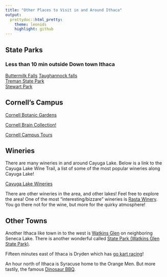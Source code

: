 ```yaml
---
title: "Other Places to Visit in and Around Ithaca"
output:
  prettydoc::html_pretty:
    theme: leonids
    highlight: github
---
```

## State Parks
### Less than 10 min outside Down town Ithaca
[Buttermilk Falls](https://parks.ny.gov/parks/151/details.aspx)
[Taughannock falls](https://parks.ny.gov/parks/62/details.aspx)  
[Treman State Park](https://parks.ny.gov/parks/135/details.aspx)  
[Stewart Park](https://www.cityofithaca.org/516/Stewart-Park)

## Cornell's Campus

[Cornell Botanic Gardens](https://cornellbotanicgardens.org/)

[Cornell Brain Collection!](https://ithacating.com/2014/12/27/the-brains-of-uris-hall/)

[Cornell Campus Tours](https://www.cornell.edu/visit/#tours) 

## Wineries
There are many wineries in and around Cayuga Lake. Below is a link to the Cayuga Lake Wine Trail, a list of some of the most popular wineries along Cayuga Lake!

[Cayuga Lake Wineries](https://www.cayugawinetrail.com/wineries/)

There are other wineries in the area, and other lakes! Feel free to explore the area! One of the most "interesting/bizzare" wineries is [Rasta Winery](http://www.fingerlakeswinecountry.com/listings/rasta-ranch-vineyards/663/). You go there not for the wine, but more for the quirky atmosphere!

## Other Towns

Another Ithaca like town in to the west is [Watkins Glen](https://www.watkinsglenchamber.com/) on neighboring Seneca Lake. There is another wonderful called [State Park (Watkins Glen State Park)](https://parks.ny.gov/parks/142/).

Fifteen minutes east of Ithaca is Dryden which has [go kart racing](http://www.ringwoodracewaygokarttrack.com/)!

An hour north of Ithaca is Syracuse home to the Orange Men. But more tastily, the famous [Dinosaur BBQ](https://www.dinosaurbarbque.com/).